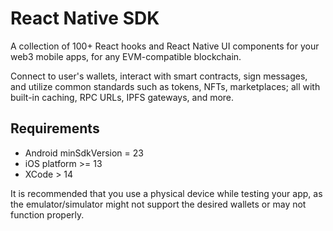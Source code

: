 # React Native SDK

A collection of 100+ React hooks and React Native UI components for your web3 mobile apps, for any EVM-compatible blockchain.

Connect to user's wallets, interact with smart contracts, sign messages, and utilize common standards such as tokens, NFTs, marketplaces; all with built-in caching, RPC URLs, IPFS gateways, and more.

## Requirements

- Android minSdkVersion = 23
- iOS platform >= 13
- XCode > 14

It is recommended that you use a physical device while testing your app, as the emulator/simulator might not support the desired wallets or may not function properly.

